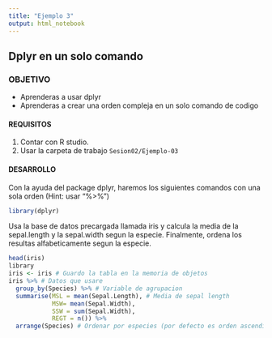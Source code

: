 ```yaml
---
title: "Ejemplo 3"
output: html_notebook
---
```

## Dplyr en un solo comando

### OBJETIVO
- Aprenderas a usar dplyr
- Aprenderas a crear una orden compleja en un solo comando de codigo

#### REQUISITOS
1. Contar con R studio.
1. Usar la carpeta de trabajo `Sesion02/Ejemplo-03`

#### DESARROLLO
Con la ayuda del package dplyr, haremos los siguientes comandos con una sola orden (Hint: usar "%>%")
```r
library(dplyr)
```

Usa la base de datos precargada llamada iris y calcula la media de la sepal.length y la sepal.width segun la especie.
Finalmente, ordena los resultas alfabeticamente segun la especie. 
```r
head(iris)
library
iris <- iris # Guardo la tabla en la memoria de objetos
iris %>% # Datos que usare
  group_by(Species) %>% # Variable de agrupacion
  summarise(MSL = mean(Sepal.Length), # Media de sepal length
            MSW= mean(Sepal.Width),
            SSW = sum(Sepal.Width),
            REGT = n()) %>% 
  arrange(Species) # Ordenar por especies (por defecto es orden ascendiente)
```
